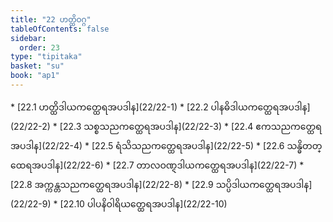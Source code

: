 ```yaml
---
title: "22 ဟတ္ထိဝဂ္ဂ"
tableOfContents: false
sidebar:
  order: 23
type: "tipitaka"
basket: "su"
book: "ap1"
---
```



<DynamicBreadcrumb />



<TableOfContents book="ap1" section="22">
* [22.1 ဟတ္ထိဒါယကတ္ထေရအပဒါန](22/22-1)
* [22.2 ပါနဓိဒါယကတ္ထေရအပဒါန](22/22-2)
* [22.3 သစ္စသညကတ္ထေရအပဒါန](22/22-3)
* [22.4 ဧကသညကတ္ထေရအပဒါန](22/22-4)
* [22.5 ရံသိသညကတ္ထေရအပဒါန](22/22-5)
* [22.6 သန္ဓိတတ္ထေရအပဒါန](22/22-6)
* [22.7 တာလဝဏ္ဋဒါယကတ္ထေရအပဒါန](22/22-7)
* [22.8 အက္ကန္တသညကတ္ထေရအပဒါန](22/22-8)
* [22.9 သပ္ပိဒါယကတ္ထေရအပဒါန](22/22-9)
* [22.10 ပါပနိဝါရိယတ္ထေရအပဒါန](22/22-10)
</TableOfContents>